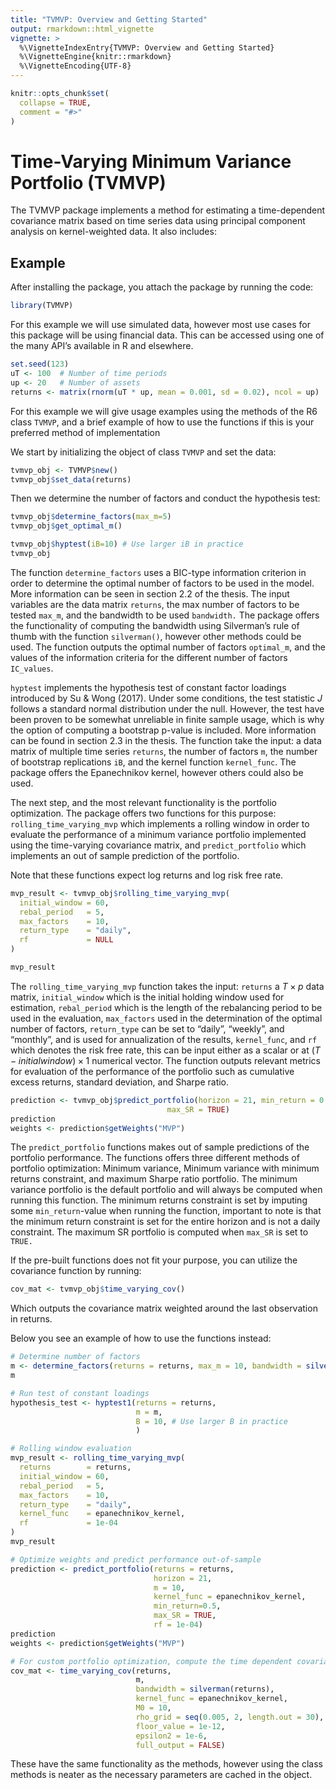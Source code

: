 ```yaml
---
title: "TVMVP: Overview and Getting Started"
output: rmarkdown::html_vignette
vignette: >
  %\VignetteIndexEntry{TVMVP: Overview and Getting Started}
  %\VignetteEngine{knitr::rmarkdown}
  %\VignetteEncoding{UTF-8}
---
```


```r
knitr::opts_chunk$set(
  collapse = TRUE,
  comment = "#>"
)
```

# Time-Varying Minimum Variance Portfolio (TVMVP)
The TVMVP package implements a method for estimating a time-dependent covariance matrix based on time series data using principal component analysis on kernel-weighted data. It also includes:

\begin{itemize}
\item A BIC-type information criterion for determining the optimal number of factors
\item A hypothesis test for time-invariant covariance
\item Rolling-window evaluation of portfolio
\item Multiple portfolio optimization techniques
\end{itemize}

## Example

After installing the package, you attach the package by running the code:

```r
library(TVMVP)
```

For this example we will use simulated data, however most use cases for this package will be using financial data. This can be accessed using one of the many API's available in R and elsewhere.

```r
set.seed(123)
uT <- 100  # Number of time periods
up <- 20   # Number of assets
returns <- matrix(rnorm(uT * up, mean = 0.001, sd = 0.02), ncol = up)
```

For this example we will give usage examples using the methods of the R6 class 
`TVMVP`, and a brief example of how to use the functions if this is your preferred
method of implementation

We start by initializing the object of class `TVMVP` and set the data:
```r
tvmvp_obj <- TVMVP$new()
tvmvp_obj$set_data(returns)
```
Then we determine the number of factors and conduct the hypothesis test:

```r
tvmvp_obj$determine_factors(max_m=5)
tvmvp_obj$get_optimal_m()

tvmvp_obj$hyptest(iB=10) # Use larger iB in practice
tvmvp_obj
```

The function `determine_factors` uses a BIC-type information criterion in order to determine the optimal number of factors to be used in the model. More information can be seen in section 2.2 of the thesis. The input variables are the data matrix `returns`, the max number of factors to be tested `max_m`, and the bandwidth to be used `bandwidth.` The package offers the functionality of computing the bandwidth using Silverman's rule of thumb with the function `silverman()`, however other methods could be used. The function outputs the optimal number of factors `optimal_m`, and the values of the information criteria for the different number of factors `IC_values`. 

`hyptest` implements the hypothesis test of constant factor loadings introduced by Su & Wong (2017). Under some conditions, the test statistic $J$ follows a standard normal distribution under the null. However, the test have been proven to be somewhat unreliable in finite sample usage, which is why the option of computing a bootstrap p-value is included. More information can be found in section 2.3 in the thesis. The function take the input: a data matrix of multiple time series `returns`, the number of factors `m`, the number of bootstrap replications `iB`, and the kernel function `kernel_func`. The package offers the Epanechnikov kernel, however others could also be used.

The next step, and the most relevant functionality is the portfolio optimization. The package offers two functions for this purpose: `rolling_time_varying_mvp` which implements a rolling window in order to evaluate the performance of a minimum variance portfolio implemented using the time-varying covariance matrix, and `predict_portfolio` which implements an out of sample prediction of the portfolio.

Note that these functions expect log returns and log risk free rate.

```r
mvp_result <- tvmvp_obj$rolling_time_varying_mvp(
  initial_window = 60,
  rebal_period   = 5,
  max_factors    = 10,
  return_type    = "daily",
  rf             = NULL
)

mvp_result
```

The `rolling_time_varying_mvp` function takes the input: `returns` a $T\times p$ data matrix, `initial_window` which is the initial holding window used for estimation, `rebal_period` which is the length of the rebalancing period to be used in the evaluation, `max_factors` used in the determination of the optimal number of factors, `return_type` can be set to "daily", "weekly", and "monthly", and is used for annualization of the results, `kernel_func`, and `rf` which denotes the risk free rate, this can be input either as a scalar or at $(T-initialwindow)\times 1$ numerical vector. The function outputs relevant metrics for evaluation of the performance of the portfolio such as cumulative excess returns, standard deviation, and Sharpe ratio.

```r
prediction <- tvmvp_obj$predict_portfolio(horizon = 21, min_return = 0.5, 
                                   max_SR = TRUE)
prediction
weights <- prediction$getWeights("MVP")
```

The `predict_portfolio` functions makes out of sample predictions of the portfolio performance. The functions offers three different methods of portfolio optimization: Minimum variance, Minimum variance with minimum returns constraint, and maximum Sharpe ratio portfolio. The minimum variance portfolio is the default portfolio and will always be computed when running this function. The minimum returns constraint is set by imputing some `min_return`-value when running the function, important to note is that the minimum return constraint is set for the entire horizon and is not a daily constraint. The maximum SR portfolio is computed when `max_SR` is set to `TRUE.`

If the pre-built functions does not fit your purpose, you can utilize the covariance function by running:

```r
cov_mat <- tvmvp_obj$time_varying_cov()
```

Which outputs the covariance matrix weighted around the last observation in returns.

Below you see an example of how to use the functions instead:
```r
# Determine number of factors
m <- determine_factors(returns = returns, max_m = 10, bandwidth = silverman(returns))$optimal_m
m

# Run test of constant loadings
hypothesis_test <- hyptest1(returns = returns,
                            m = m,
                            B = 10, # Use larger B in practice
                            )

# Rolling window evaluation
mvp_result <- rolling_time_varying_mvp(
  returns        = returns,
  initial_window = 60,
  rebal_period   = 5,
  max_factors    = 10,
  return_type    = "daily",
  kernel_func    = epanechnikov_kernel,
  rf             = 1e-04
)
mvp_result

# Optimize weights and predict performance out-of-sample
prediction <- predict_portfolio(returns = returns, 
                                horizon = 21, 
                                m = 10,
                                kernel_func = epanechnikov_kernel,
                                min_return=0.5,
                                max_SR = TRUE,
                                rf = 1e-04)
prediction
weights <- prediction$getWeights("MVP")

# For custom portfolio optimization, compute the time dependent covariance:
cov_mat <- time_varying_cov(returns,
                            m,
                            bandwidth = silverman(returns),
                            kernel_func = epanechnikov_kernel,
                            M0 = 10,
                            rho_grid = seq(0.005, 2, length.out = 30),
                            floor_value = 1e-12,
                            epsilon2 = 1e-6,
                            full_output = FALSE)

```
These have the same functionality as the methods, however using the class
methods is neater as the necessary parameters are cached in the object.